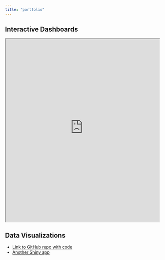 ```yaml
---
title: "portfolio"
---
```


## Interactive Dashboards

<iframe src="https://employeeandculturalengagement.shinyapps.io/census-app/" width="100%" height="600px">

</iframe>

## Data Visualizations

-   [Link to GitHub repo with code](https://github.com/katieadonnelly/katiedonnelly.github.io)
-   [Another Shiny app](https://employeeandculturalengagement.shinyapps.io/stockvis/)
